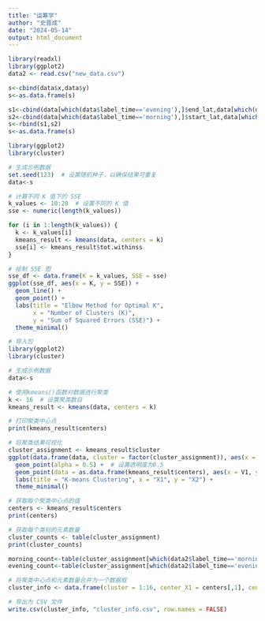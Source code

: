 ---
title: "运筹学"
author: "史晋成"
date: "2024-05-14"
output: html_document
---

```{r}
library(readxl)
library(ggplot2)
data2 <- read.csv("new_data.csv")
```

```{r}
s<-cbind(data$x,data$y)
s<-as.data.frame(s)
```

```{r}
s1<-cbind(data[which(data$label_time=='evening'),]$end_lat,data[which(data$label_time=='evening'),]$end_lng)
s2<-cbind(data[which(data$label_time=='morning'),]$start_lat,data[which(data$label_time=='morning'),]$start_lng)
s<-rbind(s1,s2)
s<-as.data.frame(s)
```


```{r}
library(ggplot2)
library(cluster)

# 生成示例数据
set.seed(123)  # 设置随机种子，以确保结果可重复
data<-s

# 计算不同 K 值下的 SSE
k_values <- 10:20  # 设置不同的 K 值
sse <- numeric(length(k_values))

for (i in 1:length(k_values)) {
  k <- k_values[i]
  kmeans_result <- kmeans(data, centers = k)
  sse[i] <- kmeans_result$tot.withinss
}

# 绘制 SSE 图
sse_df <- data.frame(K = k_values, SSE = sse)
ggplot(sse_df, aes(x = K, y = SSE)) +
  geom_line() +
  geom_point() +
  labs(title = "Elbow Method for Optimal K",
       x = "Number of Clusters (K)",
       y = "Sum of Squared Errors (SSE)") +
  theme_minimal()
```

```{r}
# 导入包
library(ggplot2)
library(cluster)

# 生成示例数据
data<-s

# 使用kmeans()函数对数据进行聚类
k <- 16  # 设置聚类数目
kmeans_result <- kmeans(data, centers = k)

# 打印聚类中心点
print(kmeans_result$centers)

# 将聚类结果可视化
cluster_assignment <- kmeans_result$cluster
ggplot(data.frame(data, cluster = factor(cluster_assignment)), aes(x = V1, y = V2, color = cluster)) +
  geom_point(alpha = 0.5) +  # 设置透明度为0.5
  geom_point(data = as.data.frame(kmeans_result$centers), aes(x = V1, y = V2), color = "black", size = 3, shape = 17) +
  labs(title = "K-means Clustering", x = "X1", y = "X2") +
  theme_minimal()
```


```{r}
# 获取每个聚类中心点的值
centers <- kmeans_result$centers
print(centers)

# 获取每个类别的元素数量
cluster_counts <- table(cluster_assignment)
print(cluster_counts)
```

```{r}
morning_count<-table(cluster_assignment[which(data2$label_time=='morning')])
evening_count<-table(cluster_assignment[which(data2$label_time=='evening')])
```



```{r}
# 将聚类中心点和元素数量合并为一个数据框
cluster_info <- data.frame(cluster = 1:16, center_X1 = centers[,1], center_X2 = centers[,2], count_morning=morning_count, count_evening=evening_count, count_sum = cluster_counts)

# 导出为 CSV 文件
write.csv(cluster_info, "cluster_info.csv", row.names = FALSE)
```

